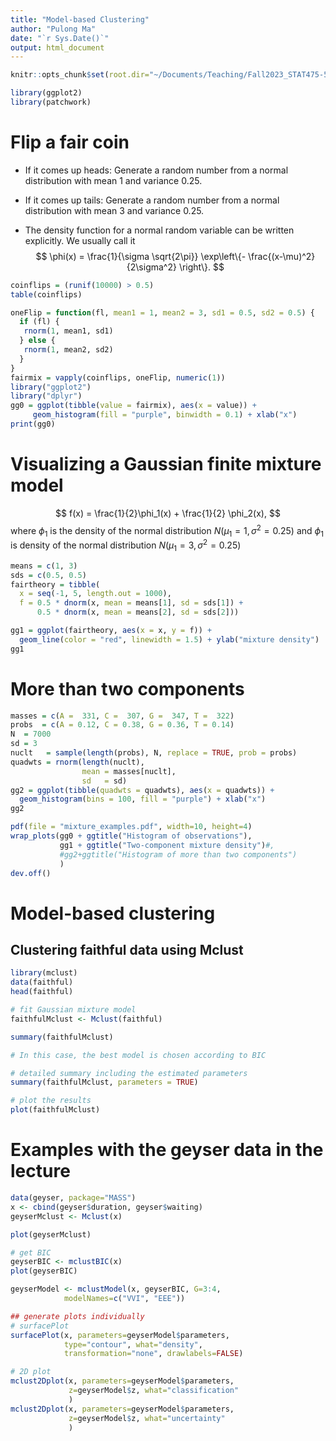 ```yaml
---
title: "Model-based Clustering"
author: "Pulong Ma"
date: "`r Sys.Date()`"
output: html_document
---
```



```r

knitr::opts_chunk$set(root.dir="~/Documents/Teaching/Fall2023_STAT475-575/Data/")

library(ggplot2)
library(patchwork)
```

# Flip a fair coin

- If it comes up heads: Generate a random number from a normal distribution with mean 1 and variance 0.25.
- If it comes up tails: Generate a random number from a normal distribution with mean 3 and variance 0.25.

- The density function for a normal random variable can be written explicitly. We usually call it
$$
\phi(x) = \frac{1}{\sigma \sqrt{2\pi}} \exp\left\{- \frac{(x-\mu)^2}{2\sigma^2} \right\}.
$$

```r
coinflips = (runif(10000) > 0.5)
table(coinflips)

oneFlip = function(fl, mean1 = 1, mean2 = 3, sd1 = 0.5, sd2 = 0.5) {
  if (fl) {
   rnorm(1, mean1, sd1)
  } else {
   rnorm(1, mean2, sd2)
  }
}
fairmix = vapply(coinflips, oneFlip, numeric(1))
library("ggplot2")
library("dplyr")
gg0 = ggplot(tibble(value = fairmix), aes(x = value)) +
     geom_histogram(fill = "purple", binwidth = 0.1) + xlab("x")
print(gg0)
```


# Visualizing a Gaussian finite mixture model

$$
f(x) = \frac{1}{2}\phi_1(x) + \frac{1}{2} \phi_2(x),
$$
where $\phi_1$ is the density of the normal distribution $N(\mu_1=1, \sigma^2=0.25)$ and $\phi_1$ is density of the normal distribution $N(\mu_1=3, \sigma^2=0.25)$

```r
means = c(1, 3)
sds = c(0.5, 0.5)
fairtheory = tibble(
  x = seq(-1, 5, length.out = 1000),
  f = 0.5 * dnorm(x, mean = means[1], sd = sds[1]) +
      0.5 * dnorm(x, mean = means[2], sd = sds[2]))

gg1 = ggplot(fairtheory, aes(x = x, y = f)) +
  geom_line(color = "red", linewidth = 1.5) + ylab("mixture density")
gg1
```



# More than two components
```r
masses = c(A =  331, C =  307, G =  347, T =  322)
probs  = c(A = 0.12, C = 0.38, G = 0.36, T = 0.14)
N  = 7000
sd = 3
nuclt   = sample(length(probs), N, replace = TRUE, prob = probs)
quadwts = rnorm(length(nuclt),
                mean = masses[nuclt],
                sd   = sd)
gg2 = ggplot(tibble(quadwts = quadwts), aes(x = quadwts)) +
  geom_histogram(bins = 100, fill = "purple") + xlab("x")
gg2
```

```r
pdf(file = "mixture_examples.pdf", width=10, height=4)
wrap_plots(gg0 + ggtitle("Histogram of observations"), 
           gg1 + ggtitle("Two-component mixture density")#, 
           #gg2+ggtitle("Histogram of more than two components")
           )
dev.off()
```

# Model-based clustering

## Clustering faithful data using Mclust
```r
library(mclust)
data(faithful)
head(faithful)

# fit Gaussian mixture model 
faithfulMclust <- Mclust(faithful)

summary(faithfulMclust)

# In this case, the best model is chosen according to BIC

# detailed summary including the estimated parameters
summary(faithfulMclust, parameters = TRUE)

# plot the results
plot(faithfulMclust)
```

# Examples with the geyser data in the lecture
```r
data(geyser, package="MASS")
x <- cbind(geyser$duration, geyser$waiting)
geyserMclust <- Mclust(x)

plot(geyserMclust)

# get BIC 
geyserBIC <- mclustBIC(x)
plot(geyserBIC)

geyserModel <- mclustModel(x, geyserBIC, G=3:4,
            modelNames=c("VVI", "EEE"))

## generate plots individually 
# surfacePlot
surfacePlot(x, parameters=geyserModel$parameters,
            type="contour", what="density",
            transformation="none", drawlabels=FALSE)

# 2D plot
mclust2Dplot(x, parameters=geyserModel$parameters,
             z=geyserModel$z, what="classification"
             )
mclust2Dplot(x, parameters=geyserModel$parameters,
             z=geyserModel$z, what="uncertainty"
             )

```
